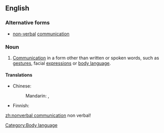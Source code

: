 ==English==
{{rfd|sum of parts}}

===Alternative forms===
* [[non-verbal]] [[communication]]

===Noun===
{{en-noun|sg=[[nonverbal]] [[communication]]|-}}

# [[communication|Communication]] in a form other than written or spoken words, such as [[gesture]]s, facial [[expression]]s or [[body language]].

====Translations====
{{trans-top|communication in a form other than written or spoken words}}
* Chinese:
*: Mandarin: {{t|zh|非語言溝通|sc=Hani}}, {{t|zh|非语言沟通|tr=fēi yǔyán gōutōng|sc=Hani}}
{{trans-mid}}
* Finnish: {{t|fi|sanaton}} {{t|fi|viestintä}}
{{trans-bottom}}

[[Category:Body language]]

[[zh:nonverbal communication]]
non verbal!